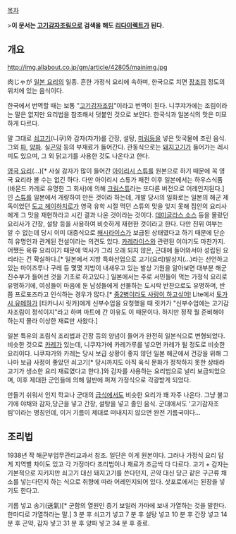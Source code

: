 [[목차]]

>'''이 문서는 [[고기감자조림]]으로 검색을 해도 [[리다이렉트]]가 된다.'''

== 개요 ==
http://img.allabout.co.jp/gm/article/42805/mainimg.jpg

肉じゃが [[일본 요리]]의 일종. 흔한 가정식 요리에 속하며, 한국으로 치면 [[장조림]] 정도의 위치에 있는 음식이다.

한국에서 번역할 때는 보통 "[[고기]][[감자]]조림"이라고 번역이 된다. 니쿠쟈가에는 조림이라는 말은 없지만 요리법을 참조해서 덧붙인 것으로 보인다. 한국식과 일본식의 맛은 미묘하게 다르다.

말 그대로 [[쇠고기]](니쿠)와 감자(쟈가)를 간장, 설탕, [[미림]]등을 넣은 맛국물에 조린 음식. 그외 [[파]], [[양파]]. 실[[곤약]] 등의 부재료가 들어간다. 관동식으로는 [[돼지고기]]가 들어가는 레시피도 있으며, 그 외 닭고기를 사용한 것도 나온다고 한다.

[[영국 요리]](...)[*  사실 감자가 많이 들어간 [[아이리시 스튜]]를 원본으로 하기 때문에 꼭 영국 요리라 볼 수는 없긴 하다. 다만 아이리시 스튜가 패전 이후 일본에서는 하우스식품(바몬드 카레로 유명한 그 회사)에 의해 [http://plaza.rakuten.co.jp/giyaman/diary/201012240000/ 크림스튜]라는 또다른 버전으로 어레인지된다.]인 [[스튜]]를 일본에서 개량하여 만든 것이라 하는데, 개발 당시의 일화로는 일본의 해군 제독이었던 [[도고 헤이하치로]]가 영국 유학 시절 먹던 스튜의 맛을 잊지 못해 집안의 요리사에게 그 맛을 재현하라고 시킨 결과 나온 것이라는 것이다. [[데미글라스 소스]] 등을 몰랐던 요리사가 간장, 설탕 등을 사용하여 비슷하게 재현한 것이라고 한다. 다만 진위 여부는 알 수 없는데 당시 이미 대중식으로 [[해시라이스]]가 보급된 상태였다고 하기 때문에 단순히 유명인과 관계된 전설이라는 의견도 있다. [[카레라이스]]와 관련된 이야기도 마찬가지. 어쨌든 육류 요리이기 때문에 역사가 그리 오래 되지 않은, 근대에 들어와서야 성립된 요리라는 건 확실하다.[* 일본에서 지방 특화산업으로 고기(요리)발상지(...)라는 선언하고 있는 마이즈루나 구레 등 몇몇 지방이 내새우고 있는 발상 기원을 알아보면 대부분 해군 진수부가 들어선 것을 기초로 하고있다.] 일본에서는 주로 서민들이 먹는 가정식 요리로 유명하기에, 여성들이 마음에 둔 남성들에게 선물하는 도시락 반찬으로도 유명하며, 반쯤 프로포즈라고 인식하는 경우가 많다.[* [[중2병이라도 사랑이 하고싶어!]] Lite에서 [[토가시 유메하]]가 [타카나시 릿카]에게 신부수업을 요청했을 때 릿카가 "신부수업에는 고기감자조림이 정석이지"라고 하며 마트에 간 이유도 이 때문이다. 하지만 정작 뭘 준비해야 하는지 몰라 이상한 재료만 사왔다.]

일본 특유의 조림식 조리법과 간장 등의 양념이 들어가 완전히 일본식으로 변형되었다. 비슷한 것으로 [[카레]]가 있는데, 니쿠쟈가에 카레가루를 넣으면 카레가 될 정도로 비슷한 요리이다. 니쿠쟈가와 카레는 당시 보급 상황이 좋지 않던 일본 해군에서 건강을 위해 그나마 보급 사정이 좋았던 쇠고기[* 당시까지도 아직 육식 문화가 정착하지 못한 상태라 고기가 생소한 요리 재료였다고 한다.]와 감자를 사용하는 요리법으로 널리 보급되었으며, 이후 제대한 군인들에 의해 일반에 퍼져 가정식으로 각광받게 되었다.

만들기 쉬워서 인지 학교나 군대의 [[급식]]에서도 비슷한 요리가 꽤 자주 나온다. 그냥 불고기에 야채와 감자,당근을 넣고 간장, 설탕을 넣고 졸인 음식. 군대에서도 '고기감자조림'이라는 명칭인데, 이거 기름이 제대로 떠내지지 않으면 완전 기름국이다...

== 조리법 ==
1938년 작 해군부업무관리교과서 참조. 일단은 이게 원본이다. 그러나 가정식 요리 답게 지역별 차이도 있고 각 가정마다 조리법이나 재료가 조금씩 다 다르다. 고기 + 감자는 기본적으로 지키지만 쇠고기 대신 돼지고기를 쓴다던지, 곤약 대신 당근 같은 구근류 채소를 넣는다던지 하는 식으로 취향에 따라 어레인지되어 있다. 삿포로에서는 된장을 넣기도 한다고.

기름 넣고 송기(送氣)[* 군함의 열원인 증기 보일러 가마에 보내 가열하는 것을 말한다. 한마디로 가열하라는 말.]
3 분 후 쇠고기 넣고
7 분 후 설탕 넣고 
10 분 후 간장 넣고 
14 분 후 곤약, 감자 넣고 
31 분 후 양파 넣고 
34 분 후 종료.
